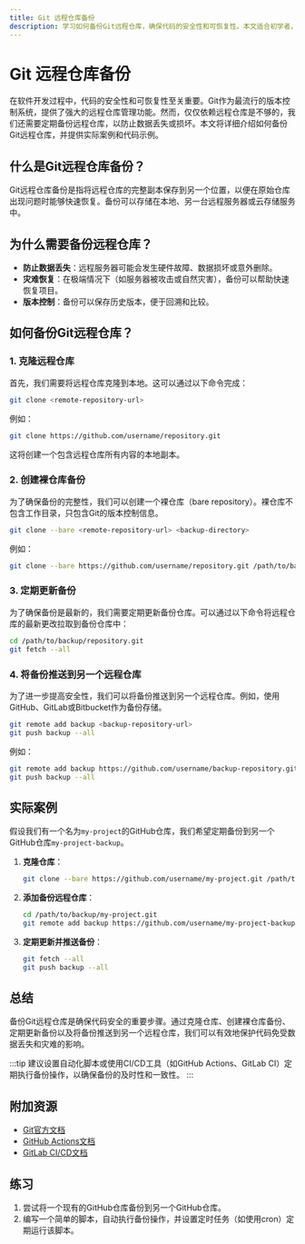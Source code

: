 ```yaml
---
title: Git 远程仓库备份
description: 学习如何备份Git远程仓库，确保代码的安全性和可恢复性。本文适合初学者，包含详细的步骤、代码示例和实际案例。
---
```


# Git 远程仓库备份

在软件开发过程中，代码的安全性和可恢复性至关重要。Git作为最流行的版本控制系统，提供了强大的远程仓库管理功能。然而，仅仅依赖远程仓库是不够的，我们还需要定期备份远程仓库，以防止数据丢失或损坏。本文将详细介绍如何备份Git远程仓库，并提供实际案例和代码示例。

## 什么是Git远程仓库备份？

Git远程仓库备份是指将远程仓库的完整副本保存到另一个位置，以便在原始仓库出现问题时能够快速恢复。备份可以存储在本地、另一台远程服务器或云存储服务中。

## 为什么需要备份远程仓库？

- **防止数据丢失**：远程服务器可能会发生硬件故障、数据损坏或意外删除。
- **灾难恢复**：在极端情况下（如服务器被攻击或自然灾害），备份可以帮助快速恢复项目。
- **版本控制**：备份可以保存历史版本，便于回溯和比较。

## 如何备份Git远程仓库？

### 1. 克隆远程仓库

首先，我们需要将远程仓库克隆到本地。这可以通过以下命令完成：

```bash
git clone <remote-repository-url>
```

例如：

```bash
git clone https://github.com/username/repository.git
```

这将创建一个包含远程仓库所有内容的本地副本。

### 2. 创建裸仓库备份

为了确保备份的完整性，我们可以创建一个裸仓库（bare repository）。裸仓库不包含工作目录，只包含Git的版本控制信息。

```bash
git clone --bare <remote-repository-url> <backup-directory>
```

例如：

```bash
git clone --bare https://github.com/username/repository.git /path/to/backup/repository.git
```

### 3. 定期更新备份

为了确保备份是最新的，我们需要定期更新备份仓库。可以通过以下命令将远程仓库的最新更改拉取到备份仓库中：

```bash
cd /path/to/backup/repository.git
git fetch --all
```

### 4. 将备份推送到另一个远程仓库

为了进一步提高安全性，我们可以将备份推送到另一个远程仓库。例如，使用GitHub、GitLab或Bitbucket作为备份存储。

```bash
git remote add backup <backup-repository-url>
git push backup --all
```

例如：

```bash
git remote add backup https://github.com/username/backup-repository.git
git push backup --all
```

## 实际案例

假设我们有一个名为`my-project`的GitHub仓库，我们希望定期备份到另一个GitHub仓库`my-project-backup`。

1. **克隆仓库**：

   ```bash
   git clone --bare https://github.com/username/my-project.git /path/to/backup/my-project.git
   ```

2. **添加备份远程仓库**：

   ```bash
   cd /path/to/backup/my-project.git
   git remote add backup https://github.com/username/my-project-backup.git
   ```

3. **定期更新并推送备份**：

   ```bash
   git fetch --all
   git push backup --all
   ```

## 总结

备份Git远程仓库是确保代码安全的重要步骤。通过克隆仓库、创建裸仓库备份、定期更新备份以及将备份推送到另一个远程仓库，我们可以有效地保护代码免受数据丢失和灾难的影响。

:::tip
建议设置自动化脚本或使用CI/CD工具（如GitHub Actions、GitLab CI）定期执行备份操作，以确保备份的及时性和一致性。
:::

## 附加资源

- [Git官方文档](https://git-scm.com/doc)
- [GitHub Actions文档](https://docs.github.com/en/actions)
- [GitLab CI/CD文档](https://docs.gitlab.com/ee/ci/)

## 练习

1. 尝试将一个现有的GitHub仓库备份到另一个GitHub仓库。
2. 编写一个简单的脚本，自动执行备份操作，并设置定时任务（如使用cron）定期运行该脚本。